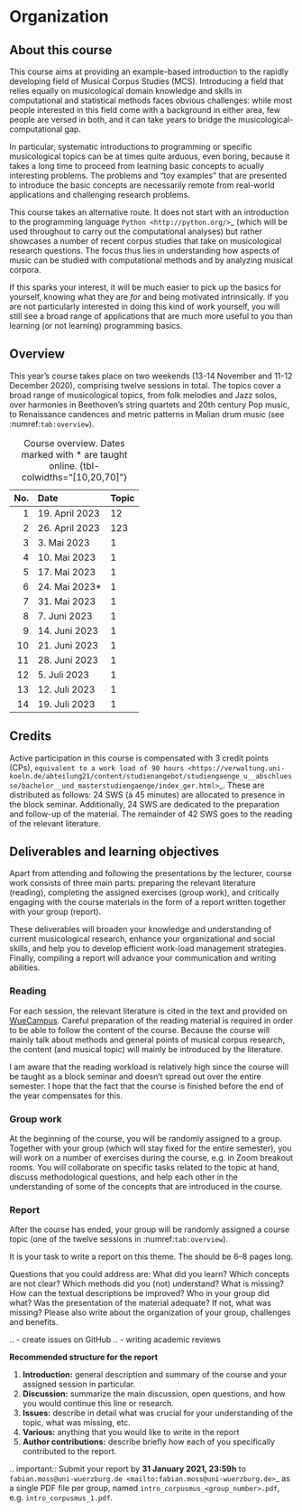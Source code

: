 # Organization 

## About this course

This course aims at providing an example-based introduction to the rapidly developing field of Musical Corpus Studies (MCS).
Introducing a field that relies equally on musicological domain knowledge and skills in computational and statistical methods 
faces obvious challenges: while most people interested in this field come with a background in either area,
few people are versed in both, and it can take years to bridge the musicological-computational gap. 

In particular, systematic introductions to programming or specific musicological topics can be at times quite arduous, even boring,
because it takes a long time to proceed from learning basic concepts to acually interesting problems. 
The problems and "toy examples" that are presented to introduce the basic concepts are necessarily remote from 
real-world applications and challenging research problems. 

This course takes an alternative route. 
It does not start with an introduction to the programming language `Python <http://python.org/>`_
(which will be used throughout to carry out the computational analyses)
but rather showcases a number of recent corpus studies that take on musicological research questions. 
The focus thus lies in understanding how aspects of music can be studied with computational methods 
and by analyzing musical corpora. 

If this sparks your interest, it will be much easier to pick up the basics for yourself,
knowing what they are *for* and being motivated intrinsically. 
If you are not particularly interested in doing this kind of work yourself, 
you will still see a broad range of applications that are much more useful to you than 
learning (or not learning) programming basics.

## Overview

This year's course takes place on two weekends (13-14 November and 11-12 December 2020), 
comprising twelve sessions in total. The topics cover a broad range of musicological topics, 
from folk melodies and Jazz solos, over harmonies in Beethoven's string 
quartets and 20th century Pop music, to Renaissance candences 
and metric patterns in Malian drum music (see :numref:`tab:overview`).

| No. | Date           | Topic |
|----:|:---------------|:------|
| 1   | 19. April 2023 |    12 |
| 2   | 26. April 2023 |   123 |
| 3   | 3. Mai 2023    |     1 |
| 4   | 10. Mai 2023   |     1 |
| 5   | 17. Mai 2023   |     1 |
| 6   | 24. Mai 2023*  |     1 |
| 7   | 31. Mai 2023   |     1 |
| 8   | 7. Juni 2023   |     1 |
| 9   | 14. Juni 2023  |     1 |
| 10  | 21. Juni 2023  |     1 |
| 11  | 28. Juni 2023  |     1 |
| 12  | 5. Juli 2023   |     1 |
| 13  | 12. Juli 2023  |     1 |
| 14  | 19. Juli 2023  |     1 |

: Course overview. Dates marked with * are taught online. {tbl-colwidths="[10,20,70]"}

<!-- .. 10 15 15 60 

.. |br| raw:: html

    <br>

.. list-table:: Course overview.
   :header-rows: 1
   :widths: auto
   :name: tab:overview

   * - No.
     - Date
     - Time
     - Topics
   * - 1
     - Fr., 13.11.2020 
     - 16:00-17:20 Uhr
     - Introduction / Background
   * - 2
     - 
     - 17:40-19:00 Uhr
     - Melody I: Folk song melodies, notes, form
   * - 3
     - Sa., 14.11.2020 
     - 09:00-10:20 Uhr
     - Melody II: The melodic arc, intervals
   * - 4
     -
     - 10:40-12:00 Uhr
     - Melody III: Jazz solos
   * - 
     - 
     - 12:00-13:00 Uhr
     - *Lunch Break*
   * - 5
     - 
     - 13:00-14:20 Uhr
     - Group work
   * - 6 
     - 
     - 14:40-16:00 Uhr
     - Beethoven's string quartets
   * - 7 
     - Fr., 11.12.2020 
     - 16:00-17:20 Uhr
     - Cadences in Renaissance polyphony (guest: `Richard Freedman <https://www.haverford.edu/users/rfreedma>`_)
   * - 8
     - 
     - 17:40-19:00 Uhr
     - 
   * - 9 
     - Sa., 12.12.2020 
     - 09:00-10:20 Uhr
     - Rhythm & Meter: Malian percussion music
   * - 10
     - 
     - 10:40-12:00 Uhr
     - Timbre: Electronic Music 1950-1990
   * - 
     - 
     - 12:00-13:00 Uhr
     - *Lunch Break*
   * - 11 
     - 
     - 13:00-14:20 Uhr
     - Group work
   * - 12 
     - 
     - 14:40-16:00 Uhr
     - Recapitulation and conclusion -->

## Credits

Active participation in this course is compensated with 3 credit points (CPs), 
`equivalent to a work load of 90 hours <https://verwaltung.uni-koeln.de/abteilung21/content/studienangebot/studiengaenge_u__abschluesse/bachelor__und_masterstudiengaenge/index_ger.html>`_.
These are distributed as follows: 24 SWS (à 45 minutes) are allocated to presence in the block seminar.
Additionally, 24 SWS are dedicated to the preparation and follow-up of the material. 
The remainder of 42 SWS goes to the reading of the relevant literature.
  
## Deliverables and learning objectives 

Apart from attending and following the presentations by the lecturer, 
course work consists of three main parts: preparing the relevant literature (reading), 
completing the assigned exercises (group work), and critically engaging with the course materials
in the form of a report written together with your group (report).

These deliverables will broaden your knowledge and understanding of current musicological research, 
enhance your organizational and social skills, and help you to develop efficient work-load management strategies.
Finally, compiling a report will advance your communication and writing abilities.

### Reading

For each session, the relevant literature is cited in the text and provided on 
[WueCampus](https://www.example.com). 
Careful preparation of the reading material is required in order to be able to follow the content of the course.
Because the course will mainly talk about methods and general points of musical corpus research,
the content (and musical topic) will mainly be introduced by the literature. 

I am aware that the reading workload is relatively high since the course will be taught as a block seminar
and doesn't spread out over the entire semester. I hope that the fact that the course is finished before the 
end of the year compensates for this.

### Group work

At the beginning of the course, you will be randomly assigned to a group. 
Together with your group (which will stay fixed for the entire semester), 
you will work on a number of exercises during the course, e.g. in Zoom breakout rooms. 
You will collaborate on specific tasks related to the topic at hand, discuss methodological questions, 
and help each other in the understanding of some of the concepts that are introduced in the course.

### Report

After the course has ended, your group will be randomly assigned a course topic (one of the twelve sessions in :numref:`tab:overview`). 

It is your task to write a report on this theme. The should be 6--8 pages long.

Questions that you could address are: 
What did you learn? Which concepts are not clear? Which methods did you (not) understand? 
What is missing? How can the textual descriptions be improved? Who in your group did what? 
Was the presentation of the material adequate? If not, what was missing? 
Please also write about the organization of your group, challenges and benefits. 

.. - create issues on GitHub
.. - writing academic reviews

**Recommended structure for the report**

#. **Introduction:** general description and summary of the course and your assigned session in particular. 
#. **Discussion:** summarize the main discussion, open questions, and how you would continue this line or research.
#. **Issues:** describe in detail what was crucial for your understanding of the topic, what was missing, etc.
#. **Various:** anything that you would like to write in the report 
#. **Author contributions:** describe briefly how each of you specifically contributed to the report.

.. important::
   Submit your report by **31 January 2021, 23:59h** to `fabian.moss@uni-wuerzburg.de <mailto:fabian.moss@uni-wuerzburg.de>`_ 
   as a single PDF file per group, named `intro_corpusmus_<group_number>.pdf`, e.g. `intro_corpusmus_1.pdf`. 